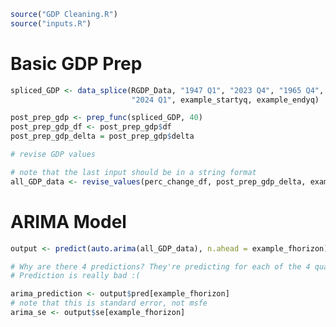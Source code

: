 
```r

source("GDP Cleaning.R")
source("inputs.R")

```


# Basic GDP Prep 

```r

spliced_GDP <- data_splice(RGDP_Data, "1947 Q1", "2023 Q4", "1965 Q4", 
                           "2024 Q1", example_startyq, example_endyq)

post_prep_gdp <- prep_func(spliced_GDP, 40)
post_prep_gdp_df <- post_prep_gdp$df
post_prep_gdp_delta = post_prep_gdp$delta

# revise GDP values

# note that the last input should be in a string format
all_GDP_data <- revise_values(perc_change_df, post_prep_gdp_delta, example_endq)

```


# ARIMA Model

```r

output <- predict(auto.arima(all_GDP_data), n.ahead = example_fhorizon)

# Why are there 4 predictions? They're predicting for each of the 4 quarters?
# Prediction is really bad :( 

arima_prediction <- output$pred[example_fhorizon]
# note that this is standard error, not msfe 
arima_se <- output$se[example_fhorizon]

```